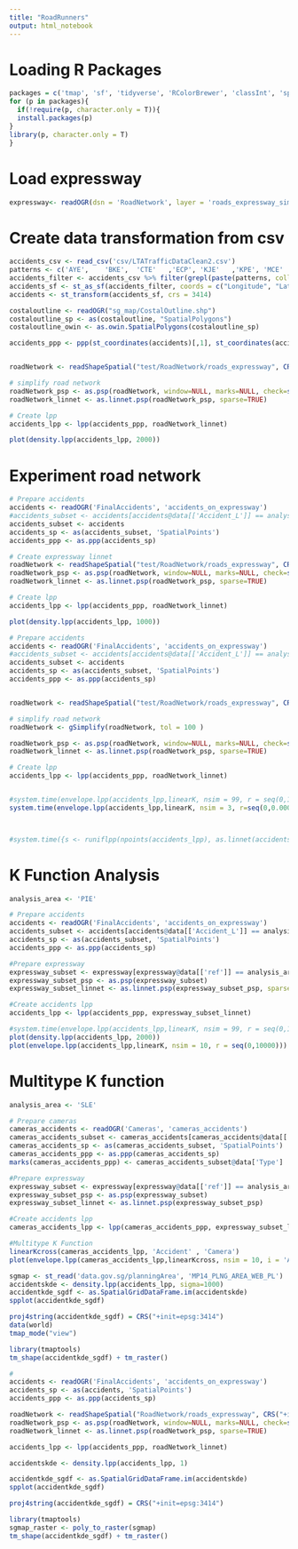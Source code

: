 ```yaml
---
title: "RoadRunners"
output: html_notebook
---
```


# Loading R Packages

```r
packages = c('tmap', 'sf', 'tidyverse', 'RColorBrewer', 'classInt', 'spatstat', 'rgdal', 'maptools', 'rgeos')
for (p in packages){
  if(!require(p, character.only = T)){
  install.packages(p)
}
library(p, character.only = T)
}
```

# Load expressway
```r
expressway<- readOGR(dsn = 'RoadNetwork', layer = 'roads_expressway_simplified')
```

# Create data transformation from csv
```r
accidents_csv <- read_csv('csv/LTATrafficDataClean2.csv')
patterns <- c('AYE',	'BKE',	'CTE'	,'ECP',	'KJE'	,'KPE',	'MCE'	,'PIE',	'SLE',	'TPE')
accidents_filter <- accidents_csv %>% filter(grepl(paste(patterns, collapse="|"), Descriptions)) %>% filter(Type == 'Accident')
accidents_sf <- st_as_sf(accidents_filter, coords = c("Longitude", "Latitude"), crs = "+proj=longlat +ellps=WGS84 +datum=WGS84 +no_defs")
accidents <- st_transform(accidents_sf, crs = 3414)

costaloutline <- readOGR("sg_map/CostalOutline.shp")
costaloutline_sp <- as(costaloutline, "SpatialPolygons")
costaloutline_owin <- as.owin.SpatialPolygons(costaloutline_sp)

accidents_ppp <- ppp(st_coordinates(accidents)[,1], st_coordinates(accidents)[,2], costaloutline_owin)


roadNetwork <- readShapeSpatial("test/RoadNetwork/roads_expressway", CRS("+init=epsg:3414"))

# simplify road network
roadNetwork_psp <- as.psp(roadNetwork, window=NULL, marks=NULL, check=spatstat.options("checksegments"), fatal=TRUE)
roadNetwork_linnet <- as.linnet.psp(roadNetwork_psp, sparse=TRUE)

# Create lpp
accidents_lpp <- lpp(accidents_ppp, roadNetwork_linnet)

plot(density.lpp(accidents_lpp, 2000))

```


# Experiment road network
```r
# Prepare accidents
accidents <- readOGR('FinalAccidents', 'accidents_on_expressway')
#accidents_subset <- accidents[accidents@data[['Accident_L']] == analysis_area,]
accidents_subset <- accidents
accidents_sp <- as(accidents_subset, 'SpatialPoints')
accidents_ppp <- as.ppp(accidents_sp)

# Create expressway linnet 
roadNetwork <- readShapeSpatial("test/RoadNetwork/roads_expressway", CRS("+init=epsg:3414"))
roadNetwork_psp <- as.psp(roadNetwork, window=NULL, marks=NULL, check=spatstat.options("checksegments"), fatal=TRUE)
roadNetwork_linnet <- as.linnet.psp(roadNetwork_psp, sparse=TRUE)

# Create lpp
accidents_lpp <- lpp(accidents_ppp, roadNetwork_linnet)

plot(density.lpp(accidents_lpp, 1000))
```

```r
# Prepare accidents
accidents <- readOGR('FinalAccidents', 'accidents_on_expressway')
#accidents_subset <- accidents[accidents@data[['Accident_L']] == analysis_area,]
accidents_subset <- accidents
accidents_sp <- as(accidents_subset, 'SpatialPoints')
accidents_ppp <- as.ppp(accidents_sp)


roadNetwork <- readShapeSpatial("test/RoadNetwork/roads_expressway", CRS("+init=epsg:3414"))

# simplify road network
roadNetwork <- gSimplify(roadNetwork, tol = 100 )

roadNetwork_psp <- as.psp(roadNetwork, window=NULL, marks=NULL, check=spatstat.options("checksegments"), fatal=TRUE)
roadNetwork_linnet <- as.linnet.psp(roadNetwork_psp, sparse=TRUE)

# Create lpp
accidents_lpp <- lpp(accidents_ppp, roadNetwork_linnet)


#system.time(envelope.lpp(accidents_lpp,linearK, nsim = 99, r = seq(0,1,by=0.20)))
system.time(envelope.lpp(accidents_lpp,linearK, nsim = 3, r=seq(0,0.000001,0.0000002)))



#system.time({s <- runiflpp(npoints(accidents_lpp), as.linnet(accidents_lpp)); linearK(s, r=seq(0,2,by=0.20))})
```




# K Function Analysis
```r

analysis_area <- 'PIE'

# Prepare accidents
accidents <- readOGR('FinalAccidents', 'accidents_on_expressway')
accidents_subset <- accidents[accidents@data[['Accident_L']] == analysis_area,]
accidents_sp <- as(accidents_subset, 'SpatialPoints')
accidents_ppp <- as.ppp(accidents_sp)

#Prepare expressway 
expressway_subset <- expressway[expressway@data[['ref']] == analysis_area,]
expressway_subset_psp <- as.psp(expressway_subset)
expressway_subset_linnet <- as.linnet.psp(expressway_subset_psp, sparse = TRUE)

#Create accidents lpp
accidents_lpp <- lpp(accidents_ppp, expressway_subset_linnet)

#system.time(envelope.lpp(accidents_lpp,linearK, nsim = 99, r = seq(0,1,by=0.20)))
plot(density.lpp(accidents_lpp, 2000))
plot(envelope.lpp(accidents_lpp,linearK, nsim = 10, r = seq(0,10000)))
```
# Multitype K function
```r
analysis_area <- 'SLE'

# Prepare cameras
cameras_accidents <- readOGR('Cameras', 'cameras_accidents')
cameras_accidents_subset <- cameras_accidents[cameras_accidents@data[['Expressway']] == analysis_area,]
cameras_accidents_sp <- as(cameras_accidents_subset, 'SpatialPoints')
cameras_accidents_ppp <- as.ppp(cameras_accidents_sp)
marks(cameras_accidents_ppp) <- cameras_accidents_subset@data['Type']

#Prepare expressway 
expressway_subset <- expressway[expressway@data[['ref']] == analysis_area,]
expressway_subset_psp <- as.psp(expressway_subset)
expressway_subset_linnet <- as.linnet.psp(expressway_subset_psp)

#Create accidents lpp
cameras_accidents_lpp <- lpp(cameras_accidents_ppp, expressway_subset_linnet)

#Multitype K Function
linearKcross(cameras_accidents_lpp, 'Accident' , 'Camera')
plot(envelope.lpp(cameras_accidents_lpp,linearKcross, nsim = 10, i = 'Accident', j = 'Camera', r = seq(0,3000))) #, r = seq(0,3000)
```

```r
sgmap <- st_read('data.gov.sg/planningArea', 'MP14_PLNG_AREA_WEB_PL')
accidentskde <- density.lpp(accidents_lpp, sigma=1000)
accidentkde_sgdf <- as.SpatialGridDataFrame.im(accidentskde)
spplot(accidentkde_sgdf)

proj4string(accidentkde_sgdf) = CRS("+init=epsg:3414")
data(world)
tmap_mode("view")

library(tmaptools)
tm_shape(accidentkde_sgdf) + tm_raster()
```


```r
# 
accidents <- readOGR('FinalAccidents', 'accidents_on_expressway')
accidents_sp <- as(accidents, 'SpatialPoints')
accidents_ppp <- as.ppp(accidents_sp)

roadNetwork <- readShapeSpatial("RoadNetwork/roads_expressway", CRS("+init=epsg:3414"))
roadNetwork_psp <- as.psp(roadNetwork, window=NULL, marks=NULL, check=spatstat.options("checksegments"), fatal=TRUE)
roadNetwork_linnet <- as.linnet.psp(roadNetwork_psp, sparse=TRUE)

accidents_lpp <- lpp(accidents_ppp, roadNetwork_linnet)

accidentskde <- density.lpp(accidents_lpp, 1)

accidentkde_sgdf <- as.SpatialGridDataFrame.im(accidentskde)
spplot(accidentkde_sgdf)

proj4string(accidentkde_sgdf) = CRS("+init=epsg:3414")

library(tmaptools)
sgmap_raster <- poly_to_raster(sgmap)
tm_shape(accidentkde_sgdf) + tm_raster()

```
